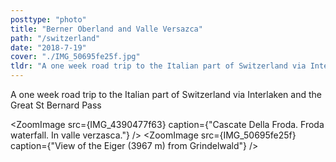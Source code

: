 ```yaml
---
posttype: "photo"
title: "Berner Oberland and Valle Versazca"
path: "/switzerland"
date: "2018-7-19"
cover: "./IMG_50695fe25f.jpg"
tldr: "A one week road trip to the Italian part of Switzerland via Interlaken and the Great St Bernard Pass"
---
```




<MetaBox>
	<Data caption="Year" nodata="2018"/>
	<Data caption="Country" nodata="Switzerland"/>
	<Data caption="Camera" nodata="Sony NEX5-N"/>
</MetaBox>

A one week road trip to the Italian part of Switzerland via Interlaken and the Great St Bernard Pass

<ZoomImage src={IMG_4390477f63} caption={"Cascate Della Froda. Froda waterfall. In valle verzasca."} />
<ZoomImage src={IMG_3f29711040} />
<ZoomImage src={IMG_50695fe25f} caption={"View of the Eiger (3967 m) from Grindelwald"} />
<ZoomImage src={IMG_1537c53de9} />
<ZoomImage src={IMG_3fd45b400d} />
<ZoomImage src={IMG_5fc8cb441a} />


